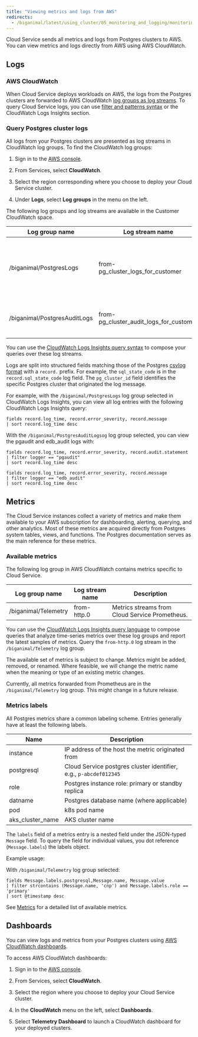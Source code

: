 ```yaml
---
title: "Viewing metrics and logs from AWS"
redirects:
  - /biganimal/latest/using_cluster/05_monitoring_and_logging/monitoring_from_aws/ #generated for BigAnimal URL path removal branch
---
```


Cloud Service sends all metrics and logs from Postgres clusters to AWS. You can view metrics and logs directly from AWS using AWS CloudWatch. 

## Logs

### AWS CloudWatch

When Cloud Service deploys workloads on AWS, the logs from the Postgres clusters are forwarded to AWS CloudWatch [log groups as log streams](https://docs.aws.amazon.com/AmazonCloudWatch/latest/logs/Working-with-log-groups-and-streams.html#ViewingLogData).
To query Cloud Service logs, you can use [filter and patterns syntax](https://docs.aws.amazon.com/AmazonCloudWatch/latest/logs/FilterAndPatternSyntax.html) or the CloudWatch Logs Insights section.

### Query Postgres cluster logs

All logs from your Postgres clusters are presented as log streams in CloudWatch log groups. To find the CloudWatch log groups:

1.  Sign in to the [AWS console](https://aws.amazon.com/console/).

2.  From Services, select **CloudWatch**.

3.  Select the region corresponding where you choose to deploy your Cloud Service cluster.

4.  Under **Logs**, select **Log groups** in the menu on the left.

The following log groups and log streams are available in the Customer CloudWatch space.

| Log group name              | Log stream name                         | Description                                                         | Logger                          |
| ----------------------------| ----------------------------------------|---------------------------------------------------------------------| ------------------------------- |
| /biganimal/PostgresLogs     | from-pg_cluster_logs_for_customer       | Logs of the Customer clusters databases (all Postgres-related logs) | `logger = postgres`             |
| /biganimal/PostgresAuditLogs| from-pg_cluster_audit_logs_for_customer | Audit Logs of the Customer clusters databases                       | `logger = pgaudit or edb_audit` |

You can use the [CloudWatch Logs Insights query syntax](https://docs.aws.amazon.com/AmazonCloudWatch/latest/logs/CWL_QuerySyntax.html) to compose your queries over these log streams.

Logs are split into structured fields matching those of the Postgres
[csvlog format](https://www.postgresql.org/docs/current/runtime-config-logging.html#RUNTIME-CONFIG-LOGGING-CSVLOG)
with a `record.` prefix. For example, the `sql_state_code` is in the `record.sql_state_code` log field. The `pg_cluster_id` field identifies the specific Postgres cluster that originated the log message.

For example, with the `/biganimal/PostgresLogs` log group selected in CloudWatch Logs Insights, you can view all log entries with the following CloudWatch Logs Insights query:
```
fields record.log_time, record.error_severity, record.message
| sort record.log_time desc
```

With the `/biganimal/PostgresAuditLogsog` log group selected, you can view the pgaudit and edb_audit logs with:
```
fields record.log_time, record.error_severity, record.audit.statement
| filter logger == "pgaudit"
| sort record.log_time desc

fields record.log_time, record.error_severity, record.message
| filter logger == "edb_audit"
| sort record.log_time desc
```

## Metrics

The Cloud Service instances collect a variety of metrics and make them available to your AWS subscription for dashboarding, alerting, querying, and other analytics. Most of these metrics are acquired directly from Postgres system tables, views, and functions. The Postgres documentation serves as the main reference for these metrics.

### Available metrics

The following log group in AWS CloudWatch contains metrics specific to Cloud Service.

| Log group name               | Log stream name  | Description                                                                                                     |
| ---------------------------- | ---------------- | --------------------------------------------------------------------------------------------------------------- |
| /biganimal/Telemetry         | from-http.0      | Metrics streams from Cloud Service Prometheus.                                                                     |

You can use the [CloudWatch Logs Insights query language](https://docs.aws.amazon.com/AmazonCloudWatch/latest/logs/CWL_QuerySyntax.html) to compose queries that analyze time-series metrics over these log groups and report the latest samples of metrics. Query the `from-http.0` log stream in the `/biganimal/Telemetry` log group.

The available set of metrics is subject to change. Metrics might be added,
removed, or renamed. Where feasible, we will change the metric name when the
meaning or type of an existing metric changes.

Currently, all metrics forwarded from Prometheus are in the `/biganimal/Telemetry` log group. This might change in a future release.

### Metrics labels

All Postgres metrics share a common labeling scheme. Entries generally have at least the following labels.

| Name                         | Description                                                   |
| ---------------------------- | ------------------------------------------------------------- |
| instance                     | IP address of the host the metric originated from             |
| postgresql                   | Cloud Service postgres cluster identifier, e.g., `p-abcdef012345` |
| role                         | Postgres instance role: primary or standby replica            |
| datname                      | Postgres database name (where applicable)                     |
| pod                          | k8s pod name                                                  |
| aks_cluster_name             | AKS cluster name                                              |

The `labels` field of a metrics entry is a nested field under the JSON-typed `Message` field.
To query the field for individual values, you dot reference (`Message.labels`) the labels object.

Example usage:

With `/biganimal/Telemetry` log group selected:
```
fields Message.labels.postgresql,Message.name, Message.value
| filter strcontains (Message.name, 'cnp') and Message.labels.role == 'primary'
| sort @timestamp desc
```

See [Metrics](../metrics) for a detailed list of available metrics.


## Dashboards

You can view logs and metrics from your Postgres clusters using [AWS CloudWatch dashboards](https://docs.aws.amazon.com/AmazonCloudWatch/latest/monitoring/CloudWatch_Dashboards.html).

To access AWS CloudWatch dashboards:

1.  Sign in to the [AWS console](https://aws.amazon.com/console/).

2.  From Services, select **CloudWatch**.

3.  Select the region where you choose to deploy your Cloud Service cluster.

4.  In the **CloudWatch** menu on the left, select **Dashboards**.

5.  Select **Telemetry Dashboard** to launch a CloudWatch dashboard for your deployed clusters.
